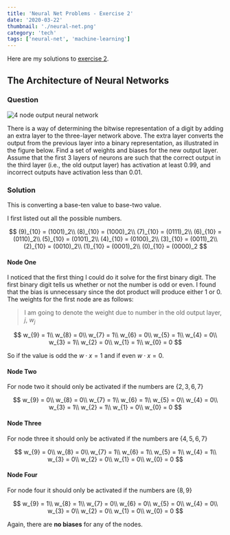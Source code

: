 ```yaml
---
title: 'Neural Net Problems - Exercise 2'
date: '2020-03-22'
thumbnail: './neural-net.png'
category: 'tech'
tags: ['neural-net', 'machine-learning']
---
```


Here are my solutions to
[exercise 2](http://neuralnetworksanddeeplearning.com/chap1.html#exercise_513527).

## The Architecture of Neural Networks

### Question

![4 node output neural network](neural-net.png)

There is a way of determining the bitwise representation of a digit by adding an extra layer to the
three-layer network above. The extra layer converts the output from the previous layer into a binary
representation, as illustrated in the figure below. Find a set of weights and biases for the new
output layer. Assume that the first $3$ layers of neurons are such that the correct output in the
third layer (i.e., the old output layer) has activation at least $0.99$, and incorrect outputs have
activation less than $0.01$.

### Solution

This is converting a base-ten value to base-two value.

I first listed out all the possible numbers.

$$
(9)_{10} = (1001)_2\\
(8)_{10} = (1000)_2\\
(7)_{10} = (0111)_2\\
(6)_{10} = (0110)_2\\
(5)_{10} = (0101)_2\\
(4)_{10} = (0100)_2\\
(3)_{10} = (0011)_2\\
(2)_{10} = (0010)_2\\
(1)_{10} = (0001)_2\\
(0)_{10} = (0000)_2
$$

#### Node One

I noticed that the first thing I could do it solve for the first binary digit. The first binary
digit tells us whether or not the number is odd or even. I found that the bias is unnecessary since
the dot product will produce either $1$ or $0$. The weights for the first node are as follows:

> I am going to denote the weight due to number in the old output layer, $j$, $w_j$

$$
w_{9} = 1\\
w_{8} = 0\\
w_{7} = 1\\
w_{6} = 0\\
w_{5} = 1\\
w_{4} = 0\\
w_{3} = 1\\
w_{2} = 0\\
w_{1} = 1\\
w_{0} = 0
$$

So if the value is odd the $w \cdot x = 1$ and if even $w \cdot x = 0$.

#### Node Two

For node two it should only be activated if the numbers are $\{ 2,3,6,7 \}$

$$
w_{9} = 0\\
w_{8} = 0\\
w_{7} = 1\\
w_{6} = 1\\
w_{5} = 0\\
w_{4} = 0\\
w_{3} = 1\\
w_{2} = 1\\
w_{1} = 0\\
w_{0} = 0
$$

#### Node Three

For node three it should only be activated if the numbers are $\{ 4,5,6,7 \}$

$$
w_{9} = 0\\
w_{8} = 0\\
w_{7} = 1\\
w_{6} = 1\\
w_{5} = 1\\
w_{4} = 1\\
w_{3} = 0\\
w_{2} = 0\\
w_{1} = 0\\
w_{0} = 0
$$

#### Node Four

For node four it should only be activated if the numbers are $\{ 8,9 \}$

$$
w_{9} = 1\\
w_{8} = 1\\
w_{7} = 0\\
w_{6} = 0\\
w_{5} = 0\\
w_{4} = 0\\
w_{3} = 0\\
w_{2} = 0\\
w_{1} = 0\\
w_{0} = 0
$$

Again, there are **no biases** for any of the nodes.
